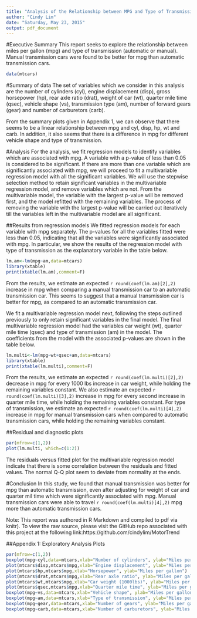 ```yaml
---
title: "Analysis of the Relationship between MPG and Type of Transmission"
author: "Cindy Lim"
date: "Saturday, May 23, 2015"
output: pdf_document
---
```

#Executive Summary
This report seeks to explore the relationship between miles per gallon (mpg) and type of transmission (automatic or manual). Manual transmission cars were found to be better for mpg than automatic transmission cars.
```r
data(mtcars)
```

#Summary of data
The set of variables which we consider in this analysis are the number of cylinders (cyl), engine displacement (disp), gross horsepower (hp), rear axle ratio (drat), weight of car (wt), quarter mile time (qsec), vehicle shape (vs), transmission type (am), number of forward gears (gear) and number of carburetors (carb).

From the summary plots given in Appendix 1, we can observe that there seems to be a linear relationship between mpg and cyl, disp, hp, wt and carb. In addition, it also seems that there is a difference in mpg for different vehicle shape and type of transmission.

#Analysis
For the analysis, we fit regression models to identify variables which are associated with mpg. A variable with a p-value of less than 0.05 is considered to be significant. If there are more than one variable which are significantly associated with mpg, we will proceed to fit a multivariable regression model with all the significant variables. We will use the stepwise selection method to retain significant variables in the multivariable regression model, and remove variables which are not. From the multivariable model, the variable with the largest p-value will be removed first, and the model refitted with the remaining variables. The process of removing the variable with the largest p-value will be carried out iteratively till the variables left in the multivariable model are all significant.

##Results from regression models
We fitted regression models for each variable with mpg separately. The p-values for all the variables fitted were less than 0.05, indicating that all the variables were significantly associated with mpg. In particular, we show the results of the regression model with type of transmission as the explanatory variable in the table below.
```r
lm.am<-lm(mpg~am,data=mtcars)
library(xtable)
print(xtable(lm.am),comment=F)
```

From the results, we estimate an expected `r round(coef(lm.am)[2],2)` increase in mpg when comparing a manual transmission car to an automatic transmission car. This seems to suggest that a manual transmission car is better for mpg, as compared to an automatic transmission car.

We fit a multivariable regression model next, following the steps outlined previously to only retain significant variables in the final model. The final multivariable regression model had the variables car weight (wt), quarter mile time (qsec) and type of transmission (am) in the model. The coefficients from the model with the associated p-values are shown in the table below.
```r
lm.multi<-lm(mpg~wt+qsec+am,data=mtcars)
library(xtable)
print(xtable(lm.multi),comment=F)
```

From the results, we estimate an expected `r round(coef(lm.multi)[2],2)` decrease in mpg for every 1000 lbs increase in car weight, while holding the remaining variables constant. We also estimate an expected `r round(coef(lm.multi)[3],2)` increase in mpg for every second increase in quarter mile time, while holding the remaining variables constant. For type of transmission, we estimate an expected `r round(coef(lm.multi)[4],2)` increase in mpg for manual transmission cars when compared to automatic transmission cars, while holding the remaining variables constant.

##Residual and diagnostic plots
```r
par(mfrow=c(1,2))
plot(lm.multi, which=c(1:2))
```
The residuals versus fitted plot for the multivariable regression model indicate that there is some correlation between the residuals and fitted values. The normal Q-Q plot seem to deviate from normality at the ends.

#Conclusion
In this study, we found that manual transmission was better for mpg than automatic transmission, even after adjusting for weight of car and quarter mil time which were significantly associated with mpg. Manual transmission cars were able to travel `r round(coef(lm.multi)[4],2)` mpg more than automatic transmission cars.

Note: This report was authored in R Markdown and compiled to pdf via knitr). To view the raw source, please visit the GitHub repo associated with this project at the following link:https://github.com/cindylim/MotorTrend
\newpage

##Appendix 1: Exploratory Analysis Plots
```r
par(mfrow=c(1,2))
boxplot(mpg~cyl,data=mtcars,xlab="Number of cylinders", ylab="Miles per gallon")
plot(mtcars$disp,mtcars$mpg,xlab="Engine displacement", ylab="Miles per gallon")
plot(mtcars$hp,mtcars$mpg,xlab="Horsepower", ylab="Miles per gallon")
plot(mtcars$drat,mtcars$mpg,xlab="Rear axle ratio", ylab="Miles per gallon")
plot(mtcars$wt,mtcars$mpg,xlab="Car weight (1000lbs)", ylab="Miles per gallon")
plot(mtcars$qsec,mtcars$mpg,xlab="Quarter mile time", ylab="Miles per gallon")
boxplot(mpg~vs,data=mtcars,xlab="Vehicle shape", ylab="Miles per gallon")
boxplot(mpg~am,data=mtcars,xlab="Type of transmission", ylab="Miles per gallon")
boxplot(mpg~gear,data=mtcars,xlab="Number of gears", ylab="Miles per gallon")
boxplot(mpg~carb,data=mtcars,xlab="Number of carburetors", ylab="Miles per gallon")
```

